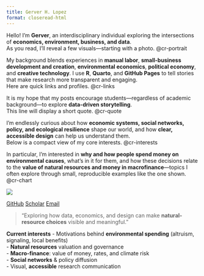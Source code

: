 ```yaml
---
title: Gerver H. Lopez
format: closeread-html
---
```


::: {.cr-section}

Hello! I'm **Gerver**, an interdisciplinary individual exploring the intersections of **economics, environment, business, and data**.  
As you read, I’ll reveal a few visuals—starting with a photo. @cr-portrait

My background blends experiences in **manual labor**, **small-business development and creation**, **environmental economics**, **political economy**, and **creative technology**. I use **R**, **Quarto**, and **GitHub Pages** to tell stories that make research more transparent and engaging.  
Here are quick links and profiles. @cr-links

It is my hope that my posts encourage students—regardless of academic background—to explore **data-driven storytelling**.  
This line will display a short quote. @cr-quote

I'm endlessly curious about how **economic systems, social networks, policy, and ecological resilience** shape our world, and how **clear, accessible design** can help us understand them.  
Below is a compact view of my core interests. @cr-interests

In particular, I’m interested in **why and how people spend money on environmental causes**, what’s in it for them, and how these decisions relate to the **value of natural resources and money in macrofinance**—topics I often explore through small, reproducible examples like the one shown. @cr-chart

:::

::: {#cr-portrait .cr-headshot}
![](img/me.jpg)
:::

::: {#cr-links .cr-links}
<a href="https://github.com/gerverhlopez"><i class="bi bi-github"></i> GitHub</a>
<a href="https://scholar.google.com/"><i class="bi bi-mortarboard"></i> Scholar</a>
<a href="mailto:you@email.com"><i class="bi bi-envelope"></i> Email</a>
:::

::: {#cr-quote .cr-quote}
> “Exploring how data, economics, and design can make **natural-resource choices** visible and meaningful.”
:::

::: {#cr-interests}
**Current interests**
- Motivations behind **environmental spending** (altruism, signaling, local benefits)  
- **Natural resources** valuation and governance  
- **Macro-finance**: value of money, rates, and climate risk  
- **Social networks** & policy diffusion  
- Visual, **accessible** research communication
:::


<div>

</div>
